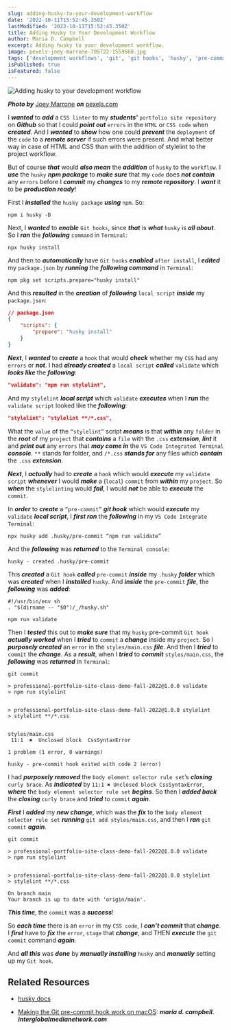 ```yaml
---
slug: adding-husky-to-your-development-workflow
date: '2022-10-11T15:52:45.350Z'
lastModified: '2022-10-11T15:52:45.350Z'
title: Adding Husky to Your Development Workflow
author: Maria D. Campbell
excerpt: Adding husky to your development workflow.
image: pexels-joey-marrone-709722-1559660.jpg
tags: ['development workflows', 'git', 'git hooks', 'husky', 'pre-commit']
isPublished: true
isFeatured: false
---
```


![Adding husky to your development workflow](pexels-joey-marrone-709722-1559660.jpg)

***Photo by*** [Joey Marrone](https://www.pexels.com/@joey-marrone-709722/) ***on*** [pexels.com](https://www.pexels.com/photo/brown-and-white-wolf-sitting-on-snow-1559660/)

I **_wanted_** to **_add_** a `CSS linter` to my **_students'_**
`portfolio site repository` on **_Github_** so that I could **_point out_**
`errors` in the `HTML` or `CSS code` when **_created_**. And I **_wanted_** to
**_show_** how one could **_prevent_** the `deployment` of the `code` to a
**_remote server_** if such errors were present. And what better way in case of
HTML and CSS than with the addition of stylelint to the project workflow.

But of course **_that_** would **_also mean_** the **_addition_** of `husky` to
the `workflow`. I **_use_** the `husky` **_npm package_** to **_make sure_**
that my `code` does **_not contain_** any `errors` before I **_commit_** my
**_changes_** to my **_remote repository_**. I **_want_** it to be **_production
ready_**!

First I **_installed_** the `husky package` **_using_** `npm`. So:

```shell
npm i husky -D
```

Next, I **_wanted_** to **_enable_** `Git hooks`, since **_that_** is **_what_**
`husky` is **_all about_**. So I **_ran_** the **_following_** `command` in
`Terminal`:

```shell
npx husky install
```

And then to **_automatically_** have `Git hooks` **_enabled_** `after install`,
I **_edited_** my `package.json` by **_running_** the **_following command_** in
`Terminal`:

```shell
npm pkg set scripts.prepare="husky install"
```

And this **_resulted_** in the **_creation_** of **_following_** `local script`
**_inside_** my `package.json`:

```json
// package.json
{
	"scripts": {
		"prepare": "husky install"
	}
}
```

**_Next_**, I **_wanted_** to **_create_** a `hook` that would **_check_**
whether my `CSS` had any `errors` or **_not_**. I had **_already created_** a
`local script` **_called_** `validate` which **_looks like_** the
**_following_**:

```json
"validate": "npm run stylelint",
```

And my `stylelint` **_local script_** which `validate` **_executes_** when I
**_run_** the `validate script` looked like the **_following_**:

```json
"stylelint": "stylelint **/*.css",
```

What the `value` of the `“stylelint”` script **_means_** is that **_within_**
any `folder` in the **_root_** of my `project` that **_contains_** a `file` with
the `.css` **_extension_**, **_lint_** it and **_print out_** any `errors` that
**_may come in_** the `VS Code Integrated Terminal` **_console_**. `**` stands
for folder, and `/*.css` **_stands for_** any files which **_contain_** the
`.css` **_extension_**.

**_Next_**, I **_actually_** had to **_create_** a `hook` which would
**_execute_** my `validate script` **_whenever_** I would **_make_** a (`local`)
`commit` from **_within_** my `project`. So **_when_** the `stylelinting` would
**_fail_**, I would **_not_** be able to **_execute_** the `commit`.

In **_order_** to **_create_** a `“pre-commit”` **_git hook_** which would
**_execute_** my `validate` **_local script_**, I **_first ran_** the
**_following_** in my `VS Code Integrate Terminal`:

```shell
npx husky add .husky/pre-commit “npm run validate”
```

And the **_following_** was **_returned_** to the `Terminal console`:

```shell
husky - created .husky/pre-commit
```

This **_created_** a `Git hook` **_called_** `pre-commit` **_inside_** my
`.husky` **_folder_** which was **_created_** when I **_installed_** `husky`.
And **_inside_** the `pre-commit` **_file_**, the **_following_** was
**_added_**:

```shell
#!/usr/bin/env sh
. "$(dirname -- "$0")/_/husky.sh"

npm run validate
```

Then I **_tested_** this out to **_make sure_** that my `husky` pre-commit
`Git hook` **_actually worked_** when I **_tried_** to `commit` a **_change_**
inside my `project`. So I **_purposely created_** an `error` in the
`styles/main.css` **_file_**. And then I **_tried_** to `commit` the
**_change_**. As a **_result_**, when I **_tried_** to **_commit_**
`styles/main.css`, the **_following_** was **_returned_** in `Terminal`:

```shell
git commit

> professional-portfolio-site-class-demo-fall-2022@1.0.0 validate
> npm run stylelint


> professional-portfolio-site-class-demo-fall-2022@1.0.0 stylelint
> stylelint **/*.css


styles/main.css
 11:1  ✖  Unclosed block  CssSyntaxError

1 problem (1 error, 0 warnings)

husky - pre-commit hook exited with code 2 (error)
```

I had **_purposely removed_** the `body element selector rule set`’s
**_closing_** `curly brace`. As **_indicated_** by
`11:1 ✖ Unclosed block CssSyntaxError`, **_where_** the
`body element selector rule set` **_begins_**. So then I **_added back_** the
**_closing_** `curly brace` and **_tried_** to `commit` **_again_**.

**_First_** I **_added_** my **_new change_**, which was the **_fix_** to the
`body element selector rule set` **_running_** `git add styles/main.css`, and
then I **_ran_** `git commit` **_again_**.

```shell
git commit

> professional-portfolio-site-class-demo-fall-2022@1.0.0 validate
> npm run stylelint


> professional-portfolio-site-class-demo-fall-2022@1.0.0 stylelint
> stylelint **/*.css

On branch main
Your branch is up to date with 'origin/main'.
```

**_This time_**, the `commit` was a **_success_**!

So **_each time_** there is an `error` in my `CSS code`, I **_can’t commit_**
that **_change_**. I **_first_** have to **_fix_** the `error`, `stage` that
**_change_**, and THEN **_execute_** the `git commit` command **_again_**.

And **_all this_** was **_done_** by **_manually installing_** `husky` and
**_manually_** setting up my `Git hook`.

## Related Resources

-   [husky docs](https://typicode.github.io/husky/#/?id=install)

-   [Making the Git pre-commit hook work on macOS](/blog/making-the-git-precommit-hook-work-on-macos):
    **_maria d. campbell. interglobalmedianetwork.com_**
